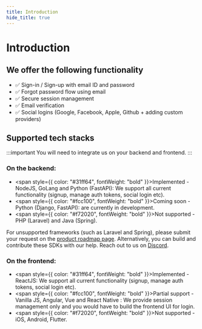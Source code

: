 ```yaml
---
title: Introduction
hide_title: true
---
```


# Introduction

## We offer the following functionality
- ✅ Sign-in / Sign-up with email ID and password
- ✅ Forgot password flow using email
- ✅ Secure session management
- ✅ Email verification
- ✅ Social logins (Google, Facebook, Apple, Github + adding custom providers)


## Supported tech stacks

:::important
You will need to integrate us on your backend and frontend.
:::

### On the backend:
- <span style={{
    color: "#31ff64",
    fontWeight: "bold"
}}>Implemented - NodeJS, GoLang and Python (FastAPI)</span>: We support all current functionality (signup, manage auth tokens, social login etc).
- <span style={{
    color: "#fcc100",
    fontWeight: "bold"
}}>Coming soon - Python (Django, FastAPI)</span>: are currently in development.
- <span style={{
    color: "#f72020",
    fontWeight: "bold"
}}>Not supported - PHP (Laravel) and Java (Spring)</span>. 

For unsupported frameworks (such as Laravel and Spring), please submit your request on the [product roadmap page](https://supertokens.io/product-roadmap). Alternatively, you can build and contribute these SDKs with our help. Reach out to us on [Discord](https://supertokens.io/discord).

### On the frontend:
- <span style={{
    color: "#31ff64",
    fontWeight: "bold"
}}>Implemented - ReactJS</span>: We support all current functionality (signup, manage auth tokens, social login etc).
- <span style={{
    color: "#fcc100",
    fontWeight: "bold"
}}>Partial support - Vanilla JS, Angular, Vue and React Native </span>: We provide session management only and you would have to build the frontend UI for login.
- <span style={{
    color: "#f72020",
    fontWeight: "bold"
}}>Not supported - iOS, Android, Flutter</span>.